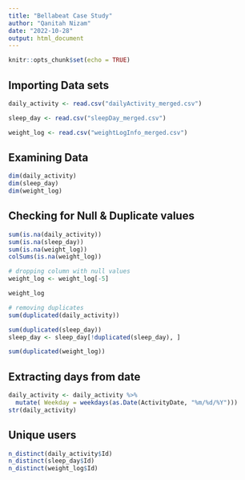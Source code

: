 ---
title: "Bellabeat Case Study"
author: "Qanitah Nizam"
date: "2022-10-28"
output: html_document
---

```{r setup, include=FALSE}
knitr::opts_chunk$set(echo = TRUE)
```

## Importing Data sets
```{r}
daily_activity <- read.csv("dailyActivity_merged.csv")

sleep_day <- read.csv("sleepDay_merged.csv")

weight_log <- read.csv("weightLogInfo_merged.csv")
```

## Examining Data
```{r}
dim(daily_activity)
dim(sleep_day)
dim(weight_log)
```

## Checking for Null & Duplicate values
```{r}
sum(is.na(daily_activity))
sum(is.na(sleep_day))
sum(is.na(weight_log))
colSums(is.na(weight_log))

# dropping column with null values
weight_log <- weight_log[-5]

weight_log

# removing duplicates
sum(duplicated(daily_activity))

sum(duplicated(sleep_day))
sleep_day <- sleep_day[!duplicated(sleep_day), ]

sum(duplicated(weight_log))
```

## Extracting days from date
```{r}
daily_activity <- daily_activity %>% 
  mutate( Weekday = weekdays(as.Date(ActivityDate, "%m/%d/%Y")))
str(daily_activity)
```

## Unique users
```{r}
n_distinct(daily_activity$Id)
n_distinct(sleep_day$Id)
n_distinct(weight_log$Id)
```

